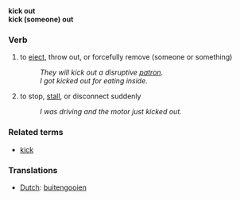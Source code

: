 ;'''kick out'''
;'''kick (someone) out'''
===Verb===
# to [[eject]], throw out, or forcefully remove (someone or something)
#: ''They will kick out a disruptive [[patron]].''
#: ''I got kicked out for eating inside.''
# to stop, [[stall]], or disconnect suddenly
#: ''I was driving and the motor just kicked out.''

===Related terms===
*[[kick]]

===Translations===
*[[Dutch]]: [[buitengooien]]